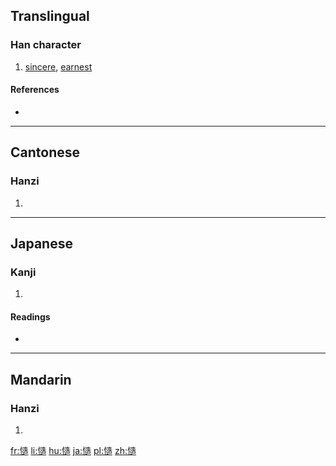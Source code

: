==Translingual==

===Han character===
{{Han char|rn=61|rad=心|as=11|sn=14|four=9403<sub>6</sub>|canj=心卜竹口 (PYHR)|ids=⿰[[忄]][[造]]}}

# [[sincere]], [[earnest]]

====References====
* {{Han ref|kx=0399.160|dkj=11114|dj=0739.050|hdz=42337.060|uh=6165|ud=24933|bh=E1D1|bd=57809}}

----

==Cantonese==

===Hanzi===
{{yue-hanzi|jyut=|y=chou3, jou6}}

# {{defn|lang=yue|sort=心11}}

----

==Japanese==

===Kanji===
{{ja-kanji|grade=|rs=心11}}

# {{defn|lang=ja|sort=心11}}

====Readings====
* {{ja-readings|on=[[ぞう]] (zō), [[そう]] (sō)|kun=[[たしか]] (tashika)}}

----

==Mandarin==

===Hanzi===
{{cmn-hanzi|pin=[[zào]] ([[zao4]])|wg=tsao<sup>4</sup>}}

# {{defn|lang=cmn|sort=心11}}

[[fr:慥]]
[[li:慥]]
[[hu:慥]]
[[ja:慥]]
[[pl:慥]]
[[zh:慥]]